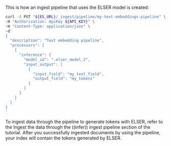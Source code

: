 


This is how an ingest pipeline that uses the ELSER model is created:

```bash
curl -X PUT "${ES_URL}/_ingest/pipeline/my-text-embeddings-pipeline" \
-H "Authorization: ApiKey ${API_KEY}" \
-H "Content-Type: application/json" \
-d'
{ 
  "description": "Text embedding pipeline",
  "processors": [ 
    { 
      "inference": { 
        "model_id": ".elser_model_2", 
        "input_output": [
          { 
            "input_field": "my_text_field", 
            "output_field": "my_tokens" 
          } 
        ] 
      } 
    } 
  ] 
}
'
```

To ingest data through the pipeline to generate tokens with ELSER, refer to the 
<DocLink id="serverlessElasticsearchSemanticSearchElser" section="ingest-the-data-through-the-((infer))-ingest-pipeline">Ingest the data through the ((infer)) ingest pipeline</DocLink> section of the tutorial. After you successfully 
ingested documents by using the pipeline, your index will contain the tokens 
generated by ELSER.

